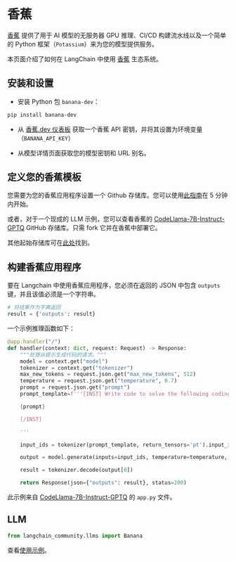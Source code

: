 # 香蕉

[香蕉](https://www.banana.dev/) 提供了用于 AI 模型的无服务器 GPU 推理、CI/CD 构建流水线以及一个简单的 Python 框架（`Potassium`）来为您的模型提供服务。

本页面介绍了如何在 LangChain 中使用 [香蕉](https://www.banana.dev) 生态系统。

## 安装和设置

- 安装 Python 包 `banana-dev`：

```bash
pip install banana-dev
```

- 从 [香蕉.dev 仪表板](https://app.banana.dev) 获取一个香蕉 API 密钥，并将其设置为环境变量（`BANANA_API_KEY`）

- 从模型详情页面获取您的模型密钥和 URL 别名。

## 定义您的香蕉模板

您需要为您的香蕉应用程序设置一个 Github 存储库。您可以使用[此指南](https://docs.banana.dev/banana-docs/)在 5 分钟内开始。

或者，对于一个现成的 LLM 示例，您可以查看香蕉的 [CodeLlama-7B-Instruct-GPTQ](https://github.com/bananaml/demo-codellama-7b-instruct-gptq) GitHub 存储库。只需 fork 它并在香蕉中部署它。

其他起始存储库可在[此处](https://github.com/orgs/bananaml/repositories?q=demo-&type=all&language=&sort=)找到。

## 构建香蕉应用程序

要在 Langchain 中使用香蕉应用程序，您必须在返回的 JSON 中包含 `outputs` 键，并且该值必须是一个字符串。

```python
# 将结果作为字典返回
result = {'outputs': result}
```

一个示例推理函数如下：

```python
@app.handler("/")
def handler(context: dict, request: Request) -> Response:
    """处理从提示生成代码的请求。"""
    model = context.get("model")
    tokenizer = context.get("tokenizer")
    max_new_tokens = request.json.get("max_new_tokens", 512)
    temperature = request.json.get("temperature", 0.7)
    prompt = request.json.get("prompt")
    prompt_template=f'''[INST] Write code to solve the following coding problem that obeys the constraints and passes the example test cases. Please wrap your code answer using ```:

    {prompt}

    [/INST]

    '''

    input_ids = tokenizer(prompt_template, return_tensors='pt').input_ids.cuda()

    output = model.generate(inputs=input_ids, temperature=temperature, max_new_tokens=max_new_tokens)

    result = tokenizer.decode(output[0])

    return Response(json={"outputs": result}, status=200)

```
此示例来自 [CodeLlama-7B-Instruct-GPTQ](https://github.com/bananaml/demo-codellama-7b-instruct-gptq) 的 `app.py` 文件。
## LLM
```python
from langchain_community.llms import Banana
```

查看[使用示例](/docs/integrations/llms/banana)。